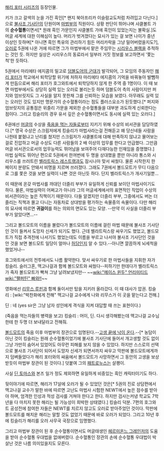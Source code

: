 [[해리 포터 시리즈]]의 등장인물.

키가 크고 갈색의 눈을 가진 흑인[* 왠지 북아프리카 이슬람교도처럼 차려입고 다닌다.]으로 [[불사조 기사단]]의 단원이며 [[마법부]]의 직원이다. 상황 판단이 뛰어나며 샤클볼트 가의 '''순수혈통'''이면서[* 원래 흑인 가문인지 샤클볼트 가에 흑인이 있었는지는 불확실.]도 머글 세계에 대한 이해심이 높다. 머리가 벗겨졌다는 묘사가 있는 걸 보면 나이가 중년 이상인 듯하며[* 아니면 흑인 특유의 관리하기 힘든 머리카락을 그냥 밀어버렸을지도?], [[오러]]로 5권에 나온 거에 따르면 그가 마법부에서 맡은 주임무는 [[시리우스 블랙]]을 추적하는 것인 듯. 하지만 실상은 시리우스의 동료라서 일부러 거짓 정보를 보고하면서 '쫓는 척'한 듯하다.

5권에서 마리에타 에지콤의 밀고로 [[덤블도어의 군대]]가 발각되어, 그 모임의 주동자인 [[해리 포터]]가 학교에서 퇴학당할 위기에 처하자 마리에타 에지콤의 기억을 바꿔놓아 발뺌하게 만듬으로써 해리 포터가 호그와트에서 퇴학당하지 않게 한 주역 중 1명이다. 이 때 보면 마법부에서도 상당히 실력 있는 오러로 불리는듯 하며 덤블도어 측의 사람이지만 퍼지와 엄브릿지도 그 사실을 알지 못한채 그를 신뢰하는 모습을 보였다. 아무래도 실력 있는 오러인 것도 있지만 명문가의 순수혈통이라는 점도 플러스요소가 된듯했다.[* 퍼지와 엄브릿지의 공통점은 위즐리 가문을 제외한 순수혈통들을 대부분 과도하게 신뢰한다는 점이다. 그리고 킹슬리의 경우 유서 깊은 순수혈통이면서도 동시에 실력 있는 오러다.]

6권에선 [[머글]]의 수상을 [[죽음을 먹는 자]]들로부터 지키기 위해 수상의 비서관을 담당하였다.[* 영국 수상은 스크림저에게 킹슬리가 마법사라는걸 전해듣고 왜 당신네들 사람을 나한테 붙혔냐고 난리를 쳤지만 스크림저가 샤클볼트에 대해 만족하지 않냐고 물어보는걸로 진압하고 머글 수상도 다른 사람들의 2 배 이상의 업무를 한다고 언급했다. 그만큼 머글 비서관으로서의 업무능력도 뛰어남을 보여주어 다재다능한 인재임을 증명했다.] 마법 실력도 뛰어난 편으로 5권에서 한꺼번에 두 명을 상대했을 뿐만 아니라 통스와 시리우스를 쓰러트린 [[벨라트릭스 레스트랭]]과도 잠시나마 맞서 싸웠다. 물론 시작한지 한 페이지 분량도 안돼서 비명을 지르며 쓰러졌다. 그래도 7권에서 볼드모트가 무디 다음으로 그를 쫓은 것을 보면 실력이 나쁜 것은 아닌듯 하다. 단지 벨라트릭스가 개사기일뿐...

이 때문에 온갖 마법사를 까대던 더즐리 부부가 유일하게 신뢰를 보이던 마법사이기도 하다. 물론, 마법실력이 어쩌고가 아니라 그의 머글세계에서의 표면적인 직업이 수상의 비서관이라는 높은 직책이기 때문이다. 다들 알겠지만 더즐리 부부, 그중에서도 버논 더즐리는 직책과 몰고 다니는 자동차로 상대방을 평가하는 속물중의 속물이다. 다만 해리의 묘사에 따르면 '''귀걸이'''를 하는 의외의 면모도 있는 모양. --만약 이 사실을 더즐리 부부가 알았다면...-- 

그리고 볼드모트의 이름을 불렀다가 볼드모트의 이름에 걸린 마법 때문에 불사조 기사단인 것이 들켜서 도망자 신세가 되기도 했다. 근데 벨라트릭스랑 싸우기도 했었고, 볼드모트가 직접 추격전에 나서기도 했었는데도 이름을 부르고 나서야 불사조 기사단인 것을 안 것을 보면 볼드모트 일당이 얼마나 [[허당]]인지 알 수 있다.--아니면 깔끔하게 뇌세척을 했었거나--

호그와트에서의 전투에서도 나름 활약한다. 맞서 싸우기로 한 마법사들을 지휘한 자가 킹슬리. 슬러그혼, 맥고나걸과 함께 볼드모트와 싸웠다--피하기만 한데다가 벨라트릭스가 죽자 볼드모트가 빡쳐 그냥 날려보냈지만-- ~~[[wiki:"메이스 윈두" 언리미티드]] [[wiki:"팰퍼틴" 빠와!!]]~~

영화에선 [[리무스 루핀]]과 함께 둘이서만 탑을 지키러 올라갔다. 이 때 대사가 압권.
킹슬리 : [wiki:"박찬화에게 전해" 맥고나걸 교수에게 나와 리무스가 이 곳을 맡는다고 전해.]

딘 : 네 (yes sir은 그냥 남자 성인에게 격식을 지켜 대답할 때 쓰는 표현이다.)

(죽음을 먹는자들의 병력을 보고) 킹슬리 : 어이, 딘. 다시 생각해봤는데 맥고나걸 교수님한테 한 두명 더 보내달라고 전해줘.

[[볼드모트]]의 죽음 이후 마법부의 장관으로 임명된다.--[[고생 끝에 낙이 온다]].--[* 농담이 아닌 것이 킹슬리는 원래 순수혈통이었기에 불사조 기사단에 들어서 개고생할 것도 없이 그냥 가만히 숨어서 있었어도 아무런 피해를 보지 않을 수 있었다. 하지만 스스로의 선택으로 불사조 기사단이 되어서 도망자 신세가 되면서까지 싸우고 막판에 볼드모트에게까지 덤벼들었다가 해리 포터와의 싸움에서 볼드모트가 사망하면서 그 동안의 고생을 보상받듯이 마법부 장관이 된 것이다.] 덧붙여 그의 [[패트로누스]]는 살쾡이.

사실 [[딘 토마스]]와 본즈 일가 정도 제외하면 유일하게 비중있는 흑인 캐릭터이기도 하다.

뒷이야기에 따르면, 해리가 17살에 오러가 될 수 있었던 것은[* 5권의 진로 상담편에서 맥고나걸 교수가 말한 바에 따르면 고난도 마법사 시험한 NEWT에서 높은 점수를 받아야 하며, 엄격한 인성과 적성 검사를 거쳐야 한다고 한다. 하지만 검사는커녕 학교도 7학년을 다 마치지 못한 해리는 될 가능성이 희박한 상태였다.] 킹슬리 덕분. 7편의 호그와트 공성전에 참여한 자들은 NEWT를 치르지 않고도 오러로 받아주었던 것이다. 막판에 볼드모트를 해치운 해리는 말할 것도 없었기 때문에 바로 오러가 되었다. 그리고 10년 후에 킹슬리가 해리를 오러 사무국 국장으로 임명했다.
 
그리고 마법부 장관이 된 후 순수혈통이면서도 머글태생인 [[헤르미온느 그레인저]]의 도움을 받아 순수혈통 우대법을 없애버렸다. 순수혈통인 장관의 손에 순수혈통 우대법이 박살난 것은 나름 의미있을지도 모른다.
